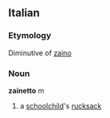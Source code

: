 ==Italian==
===Etymology===
Diminutive of [[zaino]]
===Noun===
'''zainetto''' m
# a [[schoolchild]]'s [[rucksack]]